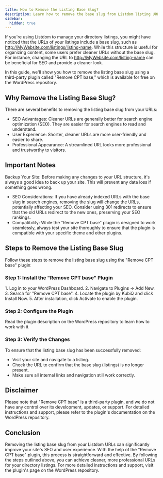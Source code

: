 ```yaml
---
title: How to Remove the Listing Base Slug?
description: Learn how to remove the base slug from Listdom listing URLs using the Remove CPT base plugin.
sidebar:
  hidden: true
---
```



If you're using Listdom to manage your directory listings, you might have noticed that the URLs of your listings include a base slug, such as http://MyWebsite.com/listings/listing-name. While this structure is useful for organizing content, some users prefer cleaner URLs without the base slug. For instance, changing the URL to http://MyWebsite.com/listing-name can be beneficial for SEO and provide a cleaner look.

In this guide, we'll show you how to remove the listing base slug using a third-party plugin called "Remove CPT base," which is available for free on the WordPress repository.

## Why Remove the Listing Base Slug?

There are several benefits to removing the listing base slug from your URLs:

- SEO Advantages: Cleaner URLs are generally better for search engine optimization (SEO). They are easier for search engines to read and understand.  
- User Experience: Shorter, cleaner URLs are more user-friendly and easier to share.  
- Professional Appearance: A streamlined URL looks more professional and trustworthy to visitors.  

## Important Notes

<Aside type="caution">
Backup Your Site: Before making any changes to your URL structure, it's always a good idea to back up your site. This will prevent any data loss if something goes wrong.
</Aside>

- SEO Considerations: If you have already indexed URLs with the base slug in search engines, removing the slug will change the URLs, potentially affecting your SEO. Consider using 301 redirects to ensure that the old URLs redirect to the new ones, preserving your SEO rankings.  
- Compatibility: While the "Remove CPT base" plugin is designed to work seamlessly, always test your site thoroughly to ensure that the plugin is compatible with your specific theme and other plugins.  

## Steps to Remove the Listing Base Slug

Follow these steps to remove the listing base slug using the "Remove CPT base" plugin:

### Step 1: Install the "Remove CPT base" Plugin
<Steps>
1. Log in to your WordPress Dashboard.  
2. Navigate to Plugins → Add New.  
3. Search for "Remove CPT base".  
4. Locate the plugin by KubiQ and click Install Now.  
5. After installation, click Activate to enable the plugin.  
</Steps>

### Step 2: Configure the Plugin
Read the plugin description on the WordPress repository to learn how to work with it.

### Step 3: Verify the Changes
To ensure that the listing base slug has been successfully removed:

- Visit your site and navigate to a listing.  
- Check the URL to confirm that the base slug (listings) is no longer present.  
- Make sure all internal links and navigation still work correctly.  

## Disclaimer

<Aside type="note">
Please note that "Remove CPT base" is a third-party plugin, and we do not have any control over its development, updates, or support. For detailed instructions and support, please refer to the plugin's documentation on the WordPress repository.
</Aside>

## Conclusion

Removing the listing base slug from your Listdom URLs can significantly improve your site's SEO and user experience. With the help of the "Remove CPT base" plugin, this process is straightforward and effective. By following the steps outlined above, you can achieve cleaner, more professional URLs for your directory listings. For more detailed instructions and support, visit the plugin's page on the WordPress repository.

